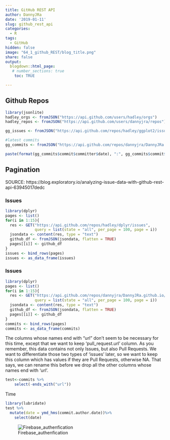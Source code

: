 ```yaml
---
title: GitHub REST API
author: DannyJRa
date: '2019-01-11'
slug: github_rest_api
categories:
  - R
tags:
  - GitHub
hidden: false
image: "64_1_github_REST/blog_title.png"
share: false
output:
  blogdown::html_page:
   # number_sections: true
    toc: TRUE

---
```




## Github Repos




```r
library(jsonlite)
hadley_orgs <- fromJSON("https://api.github.com/users/hadley/orgs")
hadley_repos <- fromJSON("https://api.github.com/users/dannyjra/repos")

gg_issues <- fromJSON("https://api.github.com/repos/hadley/ggplot2/issues")

#latest commits
gg_commits <- fromJSON("https://api.github.com/repos/dannyjra/DannyJRa.github.io/commits")

paste(format(gg_commits$commit$committer$date), ":", gg_commits$commit$message)

```

## Pagination

SOURCE: https://blog.exploratory.io/analyzing-issue-data-with-github-rest-api-63945017dedc

### Issues
```r
library(dplyr)
pages <- list()
for(i in 1:15){
  res <- GET("https://api.github.com/repos/hadley/dplyr/issues", 
             query = list(state = "all", per_page = 100, page = i))
  jsondata <- content(res, type = "text")
  github_df <- fromJSON(jsondata, flatten = TRUE)
  pages[[i]] <- github_df
}
issues <- bind_rows(pages)
issues <- as_data_frame(issues)
```

### Issues
```r
library(dplyr)
pages <- list()
for(i in 1:15){
  res <- GET("https://api.github.com/repos/dannyjra/DannyJRa.github.io/commits", 
             query = list(state = "all", per_page = 100, page = i))
  jsondata <- content(res, type = "text")
  github_df <- fromJSON(jsondata, flatten = TRUE)
  pages[[i]] <- github_df
}
commits <- bind_rows(pages)
commits <- as_data_frame(commits)
```

The columns whose names end with “url” don’t seem to be necessary for this time, except that we want to keep ‘pull_request.url’ column. As you remember, this data contains not only Issues, but also Pull Requests. We want to differentiate those two types of ‘issues’ later, so we want to keep this column which has values if they are Pull Requests, otherwise NA. That says, we can rename this before we drop all the other columns whose names end with ‘url’.

```r
test<-commits %>% 
    select(-ends_with("url"))
```

Time

```r
library(lubridate)
test %>%
  mutate(date = ymd_hms(commit.author.date))%>%
    select(date)

```

![Firebase_authenfication](/64_1_github_REST/blog_title.png)

